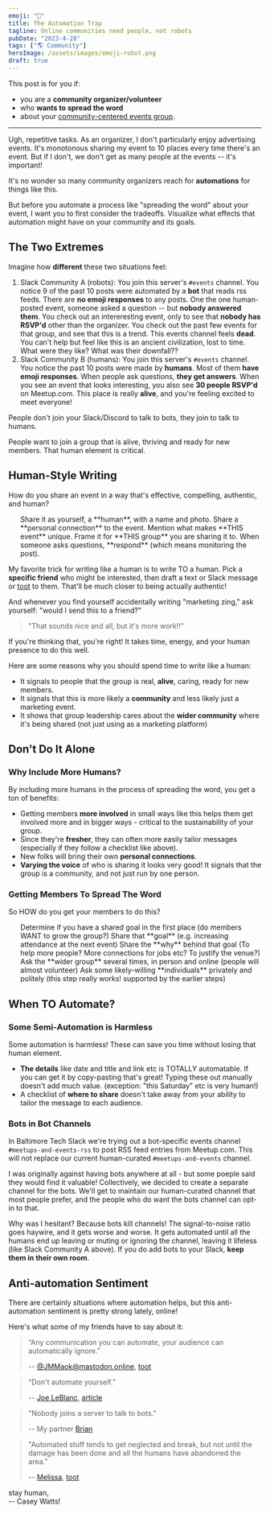 ```yaml
---
emoji: "🤖"
title: The Automation Trap
tagline: Online communities need people, not robots
pubDate: "2023-4-28"
tags: ["🌎 Community"]
heroImage: /assets/images/emoji-robot.png
draft: true
---
```



This post is for you if:

- you are a **community organizer/volunteer**
- who **wants to spread the word**
- about your [community-centered events group](https://www.happyandeffective.com/blog/community-groups-community-led-vs-company-led).

---

Ugh, repetitive tasks. As an organizer, I don't particularly enjoy advertising events. It's monotonous sharing my event to 10 places every time there's an event. But if I don't, we don't get as many people at the events -- it's important!

It's no wonder so many community organizers reach for **automations** for things like this.

But before you automate a process like "spreading the word" about your event, I want you to first consider the tradeoffs. Visualize what effects that automation might have on your community and its goals.

## The Two Extremes

Imagine how **different** these two situations feel:

1. Slack Community A (robots): You join this server's `#events` channel. You notice 9 of the past 10 posts were automated by a **bot** that reads rss feeds. There are **no emoji responses** to any posts. One the one human-posted event, someone asked a question -- but **nobody answered them**. You check out an intereresting event, only to see that **nobody has RSVP'd** other than the organizer. You check out the past few events for that group, and see that this is a trend. This events channel feels **dead**. You can't help but feel like this is an ancient civilization, lost to time. What were they like? What was their downfall??
2. Slack Community B (humans): You join this server's `#events` channel. You notice the past 10 posts were made by **humans**. Most of them **have emoji responses**. When people ask questions, **they get answers**. When you see an event that looks interesting, you also see **30 people RSVP'd** on Meetup.com. This place is really **alive**, and you're feeling excited to meet everyone!

People don't join your Slack/Discord to talk to bots, they join to talk to humans.

People want to join a group that is alive, thriving and ready for new members. That human element is critical.

## Human-Style Writing

How do you share an event in a way that's effective, compelling, authentic, and human?

<ul>
  <CheckboxListItem id="human">Share it as yourself, a **human**, with a name and photo.</CheckboxListItem>
  <CheckboxListItem id="connection">Share a **personal connection** to the event.</CheckboxListItem>
  <CheckboxListItem id="this-event">Mention what makes **THIS event** unique.</CheckboxListItem>
  <CheckboxListItem id="this-group">Frame it for **THIS group** you are sharing it to.</CheckboxListItem>
  <CheckboxListItem id="respond">When someone asks questions, **respond** (which means monitoring the post).</CheckboxListItem>
</ul>

My favorite trick for writing like a human is to write TO a human. Pick a **specific friend** who might be interested, then draft a text or Slack message or [toot](https://www.caseywatts.com/blog/welcome-to-mastodon/) to them. That'll be much closer to being actually authentic!

And whenever you find yourself accidentally writing "marketing zing," ask yourself: "would I send this to a friend?"

> "That sounds nice and all, but it's more work!!"

If you're thinking that, you're right! It takes time, energy, and your human presence to do this well.

Here are some reasons why you should spend time to write like a human:

- It signals to people that the group is real, **alive**, caring, ready for new members.
- It signals that this is more likely a **community** and less likely just a marketing event.
- It shows that group leadership cares about the **wider community** where it's being shared (not just using as a marketing platform)

## Don't Do It Alone

### Why Include More Humans?

By including more humans in the process of spreading the word, you get a ton of benefits:

- Getting members **more involved** in small ways like this helps them get involved more and in bigger ways - critical to the sustainability of your group.
- Since they're **fresher**, they can often more easily tailor messages (especially if they follow a checklist like above).
- New folks will bring their own **personal connections**.
- **Varying the voice** of who is sharing it looks very good! It signals that the group is a community, and not just run by one person.

### Getting Members To Spread The Word

So HOW do you get your members to do this?

<ul>
  <CheckboxListItem id="shared-goal">Determine if you have a shared goal in the first place (do members WANT to grow the group?)</CheckboxListItem>
  <CheckboxListItem id="goal">Share that **goal** (e.g. increasing attendance at the next event)</CheckboxListItem>
  <CheckboxListItem id="why">Share the **why** behind that goal (To help more people? More connections for jobs etc? To justify the venue?)</CheckboxListItem>
  <CheckboxListItem id="wider-group">Ask the **wider group** several times, in person and online (people will almost volunteer)</CheckboxListItem>
  <CheckboxListItem id="individual">Ask some likely-willing **individuals** privately and politely (this step really works! supported by the earlier steps)</CheckboxListItem>
</ul>

## When TO Automate?

### Some Semi-Automation is Harmless

Some automation is harmless! These can save you time without losing that human element.

- **The details** like date and title and link etc is TOTALLY automatable. If you can get it by copy-pasting that's great! Typing these out manually doesn't add much value. (exception: "this Saturday" etc is very human!)
- A checklist of **where to share** doesn't take away from your ability to tailor the message to each audience.

### Bots in Bot Channels

In Baltimore Tech Slack we're trying out a bot-specific events channel `#meetups-and-events-rss` to post RSS feed entries from Meetup.com. This will not replace our current human-curated `#meetups-and-events` channel.

I was originally against having bots anywhere at all - but some poeple said they would find it valuable! Collectively, we decided to create a separate channel for the bots. We'll get to maintain our human-curated channel that most people prefer, and the people who do want the bots channel can opt-in to that.

Why was I hesitant? Because bots kill channels! The signal-to-noise ratio goes haywire, and it gets worse and worse. It gets automated until all the humans end up leaving or muting or ignoring the channel, leaving it lifeless (like Slack Community A above). If you do add bots to your Slack, **keep them in their own room**.

## Anti-automation Sentiment

There are certainly situations where automation helps, but this anti-automation sentiment is pretty strong lately, online!

Here's what some of my friends have to say about it:

> “Any communication you can automate, your audience can automatically ignore.”
>
> -- [@JMMaok@mastodon.online](https://mastodon.online/@JMMaok), [toot](https://social.coop/@heycaseywattsup/110271470492812270)

> “Don't automate yourself.”
>
> -- [Joe LeBlanc](https://techhub.social/@glamshell), [article](https://www.linkedin.com/pulse/dont-automate-yourself-joe-leblanc?utm_source=share&utm_medium=member_ios&utm_campaign=share_via)

> "Nobody joins a server to talk to bots."
>
> -- My partner [Brian](https://sketchee.com/)

> "Automated stuff tends to get neglected and break, but not until the damage has been done and all the humans have abandoned the area."
>
> -- [Melissa](https://ruby.social/@holytoastr), [toot](https://ruby.social/@holytoastr/110271574143882174)

<div class="text-right">
  <div>stay human,</div>
  <div>-- Casey Watts!</div>
</div>
